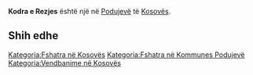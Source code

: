 {{Fshat në 
 | Emri                = Kodra e Rezjes
 | EmriAlt                = 
 | NAME_SHORT_FORM=      
 | NAME_GENERIC=      Kodra
 | NAME_SORT_NAME_RO=      KODRAEREZJES
 | FULL_NAME_RO = Kodra e Rezjes
 | FULL_NAME_ND_RO=Kodra e Rezjes
 | SORT_NAME_RG=REZJES KODRAE
 | FULL_NAME_RG=Rezjes, Kodra e
 | FULL_NAME_ND_RG=Rezjes, Kodra e
 | SRP_NAME_SHORT_FORM=      
 | SRP_NAME_GENERIC=      
 | SRP_NAME_SORT_NAME_RO=      
 | SRP_FULL_NAME_RO = 
 | SRP_FULL_NAME_ND_RO=
 | SRP_SORT_NAME_RG=
 | SRP_FULL_NAME_RG=
 | SRP_FULL_NAME_ND_RG=
 | Emri (Rasa dhanore) = 
 | Figura              = 
 | Shteti              = Kosovo
 | Komuna              = Podujevë
 | Kodi postar         = 
 | Sipërfaqja          = 

 | Popullsia           = 

 | Regj. i popullsisë  = 
 | Dend. e popullsisë  = 
 | Faqja zyrtare       = 
 <!--- Koordinatat ----> 
 | Gjerësia            = 42.8091
 | Gjatësia            = 21.252158
 | Lartësia            = 
}}
'''Kodra e Rezjes''' është një [[]] në [[Podujevë]] të [[Kosovës]].

<!-- == Gjeografia == -->
<!-- == Historia == -->
<!-- == Demografia == -->
== Shih edhe ==
{{Komuna Podujevë}}
{{Kosovo-Administrata-Cung}}

[[Kategoria:Fshatra në Kosovës]]
[[Kategoria:Fshatra në Kommunes Podujevë]]
[[Kategoria:Vendbanime në Kosovës]]